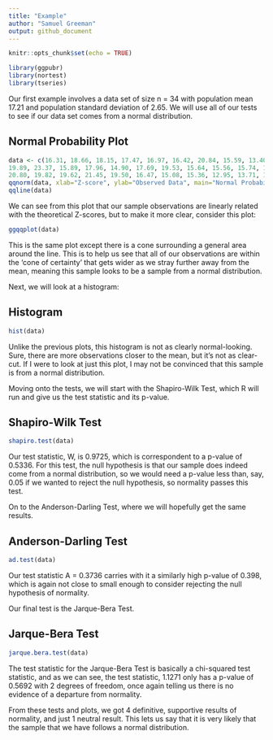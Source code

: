 ```yaml
---
title: "Example"
author: "Samuel Greeman"
output: github_document
---
```


```r
knitr::opts_chunk$set(echo = TRUE)
```
```r
library(ggpubr)
library(nortest)
library(tseries)
```
Our first example involves a data set of size n = 34 with population
mean 17.21 and population standard deviation of 2.65. We will use all
of our tests to see if our data set comes from a normal distribution.

## Normal Probability Plot
```r
data <- c(16.31, 18.66, 18.15, 17.47, 16.97, 16.42, 20.84, 15.59, 13.40, 16.56, 15.11, 
19.89, 23.37, 15.89, 17.96, 14.90, 17.69, 19.53, 15.64, 15.56, 15.74, 14.87, 17.93, 
20.80, 19.82, 19.62, 21.45, 19.50, 16.47, 15.08, 15.36, 12.95, 13.71, 19.08)
qqnorm(data, xlab="Z-score", ylab="Observed Data", main="Normal Probability Plot") 
qqline(data)
```

We can see from this plot that our sample observations are linearly
related with the theoretical Z-scores, but to make it more clear, consider this plot:

```r
ggqqplot(data)
```

This is the same plot except there is a cone surrounding a general area around the line.
This is to help us see that all of our observations are within the 'cone of certainty' 
that gets wider as we stray further away from the mean, meaning
this sample looks to be a sample from a normal distribution.

Next, we will look at a histogram:

## Histogram
```r
hist(data)
```

Unlike the previous plots, this histogram is not as clearly normal-looking.
Sure, there are more observations closer to the mean, but it's not as clear-cut. If I were 
to look at just this plot, I may not be convinced that this sample
is from a normal distribution.

Moving onto the tests, we will start with the Shapiro-Wilk Test,
which R will run and give us the test statistic and its p-value.

## Shapiro-Wilk Test
```r
shapiro.test(data)
```
Our test statistic, W, is 0.9725, which is correspondent to a p-value
of 0.5336. For this test, the null hypothesis is that our sample
does indeed come from a normal distribution, so we would need a p-value
less than, say, 0.05 if we wanted to reject the null hypothesis, so normality
passes this test.

On to the Anderson-Darling Test, where we will hopefully get the same results.

## Anderson-Darling Test
```r
ad.test(data)
```
Our test statistic A = 0.3736 carries with it a similarly high p-value
of 0.398, which is again not close to small enough to consider rejecting the null hypothesis of normality.

Our final test is the Jarque-Bera Test.

## Jarque-Bera Test
```r
jarque.bera.test(data)
```
The test statistic for the Jarque-Bera Test is basically a chi-squared test statistic, and as we can
see, the test statistic, 1.1271 only has a p-value of 0.5692 with 2 degrees of freedom,
once again telling us there is no evidence of a departure from normality.

From these tests and plots, we got 4 definitive, supportive results of normality, and just 1 neutral result.
This lets us say that it is very likely that the sample that we have follows a normal distribution.
